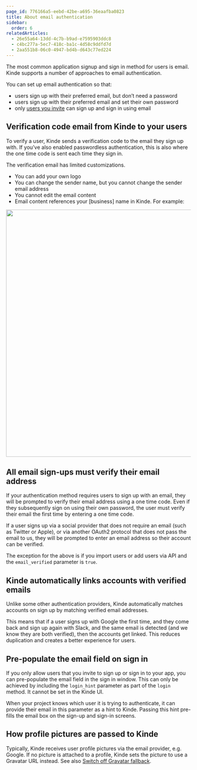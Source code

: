 ```yaml
---
page_id: 776166a5-eebd-42be-a695-36eaafba0823
title: About email authentication
sidebar:
  order: 6
relatedArticles:
  - 26e55a64-13dd-4c7b-b9ad-e7595903ddc8
  - c4bc277a-5ec7-418c-ba1c-4d58c9ddfd7d
  - 2aa551b8-06c0-4947-bd4b-d643c77ed224
---
```


The most common application signup and sign in method for users is email. Kinde supports a number of approaches to email authentication.

You can set up email authentication so that:

- users sign up with their preferred email, but don’t need a password
- users sign up with their preferred email and set their own password
- only [users you invite](/authenticate/custom-configurations/disable-sign-up/) can sign up and sign in using email

## Verification code email from Kinde to your users

To verify a user, Kinde sends a verification code to the email they sign up with. If you’ve also enabled passwordless authentication, this is also where the one time code is sent each time they sign in.

The verification email has limited customizations.

- You can add your own logo
- You can change the sender name, but you cannot change the sender email address
- You cannot edit the email content
- Email content references your [business] name in Kinde. For example:

<img
  src="https://imagedelivery.net/skPPZTHzSlcslvHjesZQcQ/c38710e9-889e-440e-5b6d-3421bb377900/public"
  alt=""
  width="672px"
  height="auto"
  fetchpriority="low"
  loading="lazy"
  decoding="async"
/>

## All email sign-ups must verify their email address

If your authentication method requires users to sign up with an email, they will be prompted to verify their email address using a one time code. Even if they subsequently sign on using their own password, the user must verify their email the first time by entering a one time code.

If a user signs up via a social provider that does not require an email (such as Twitter or Apple), or via another OAuth2 protocol that does not pass the email to us, they will be prompted to enter an email address so their account can be verified.

<Aside>

The exception for the above is if you import users or add users via API and the `email_verified` parameter is `true`.

</Aside>

## Kinde automatically links accounts with verified emails

Unlike some other authentication providers, Kinde automatically matches accounts on sign up by matching verified email addresses.

This means that if a user signs up with Google the first time, and they come back and sign up again with Slack, and the same email is detected (and we know they are both verified), then the accounts get linked. This reduces duplication and creates a better experience for users.

## Pre-populate the email field on sign in

If you only allow users that you invite to sign up or sign in to your app, you can pre-populate the email field in the sign in window. This can only be achieved by including the `login_hint` parameter as part of the `login` method. It cannot be set in the Kinde UI.

When your project knows which user it is trying to authenticate, it can provide their email in this parameter as a hint to Kinde. Passing this hint pre-fills the email box on the sign-up and sign-in screens.

## How profile pictures are passed to Kinde

Typically, Kinde receives user profile pictures via the email provider, e.g. Google. If no picture is attached to a profile, Kinde sets the picture to use a Gravatar URL instead. See also [Switch off Gravatar fallback](/authenticate/custom-configurations/authentication-experience/#switch-off-gravatar-fallback-for-profile-pictures). 
